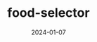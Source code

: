 ---
title: food-selector
date: 2024-01-07
description: Food selector automation
repo: https://github.com/jagmitg/food-selector
tags: JavaScript, CSS, HTML
---